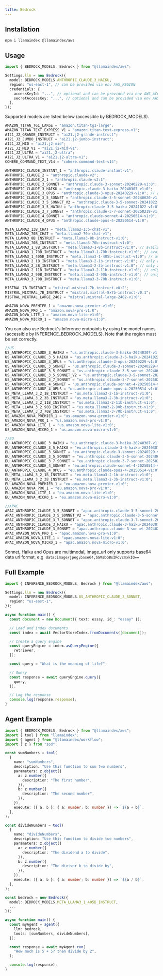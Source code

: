 ```yaml
---
title: Bedrock
---
```


## Installation

```package-install
npm i llamaindex @llamaindex/aws
```

## Usage

```ts
import { BEDROCK_MODELS, Bedrock } from "@llamaindex/aws";

Settings.llm = new Bedrock({
  model: BEDROCK_MODELS.ANTHROPIC_CLAUDE_3_HAIKU,
  region: "us-east-1", // can be provided via env AWS_REGION
  credentials: {
    accessKeyId: "...", // optional and can be provided via env AWS_ACCESS_KEY_ID
    secretAccessKey: "...", // optional and can be provided via env AWS_SECRET_ACCESS_KEY
  },
});
```

Supported models are listed below (accessible by BEDROCK_MODELS).

```ts
AMAZON_TITAN_TG1_LARGE = "amazon.titan-tg1-large";
AMAZON_TITAN_TEXT_EXPRESS_V1 = "amazon.titan-text-express-v1";
AI21_J2_GRANDE_INSTRUCT = "ai21.j2-grande-instruct";
AI21_J2_JUMBO_INSTRUCT = "ai21.j2-jumbo-instruct";
AI21_J2_MID = "ai21.j2-mid";
AI21_J2_MID_V1 = "ai21.j2-mid-v1";
AI21_J2_ULTRA = "ai21.j2-ultra";
AI21_J2_ULTRA_V1 = "ai21.j2-ultra-v1";
COHERE_COMMAND_TEXT_V14 = "cohere.command-text-v14";

ANTHROPIC_CLAUDE_INSTANT_1 = "anthropic.claude-instant-v1";
ANTHROPIC_CLAUDE_2 = "anthropic.claude-v2";
ANTHROPIC_CLAUDE_2_1 = "anthropic.claude-v2:1";
ANTHROPIC_CLAUDE_3_SONNET = "anthropic.claude-3-sonnet-20240229-v1:0";
ANTHROPIC_CLAUDE_3_HAIKU = "anthropic.claude-3-haiku-20240307-v1:0";
ANTHROPIC_CLAUDE_3_OPUS = "anthropic.claude-3-opus-20240229-v1:0"; // available on us-west-2
ANTHROPIC_CLAUDE_3_5_SONNET = "anthropic.claude-3-5-sonnet-20240620-v1:0";
ANTHROPIC_CLAUDE_3_5_SONNET_V2 = "anthropic.claude-3-5-sonnet-20241022-v2:0";
ANTHROPIC_CLAUDE_3_5_HAIKU = "anthropic.claude-3-5-haiku-20241022-v1:0";
ANTHROPIC_CLAUDE_3_7_SONNET = "anthropic.claude-3-7-sonnet-20250219-v1:0";
ANTHROPIC_CLAUDE_4_SONNET = "anthropic.claude-sonnet-4-20250514-v1:0";
ANTHROPIC_CLAUDE_4_OPUS = "anthropic.claude-opus-4-20250514-v1:0";

META_LLAMA2_13B_CHAT = "meta.llama2-13b-chat-v1";
META_LLAMA2_70B_CHAT = "meta.llama2-70b-chat-v1";
META_LLAMA3_8B_INSTRUCT = "meta.llama3-8b-instruct-v1:0";
META_LLAMA3_70B_INSTRUCT = "meta.llama3-70b-instruct-v1:0";
META_LLAMA3_1_8B_INSTRUCT = "meta.llama3-1-8b-instruct-v1:0"; // available on us-west-2
META_LLAMA3_1_70B_INSTRUCT = "meta.llama3-1-70b-instruct-v1:0"; // available on us-west-2
META_LLAMA3_1_405B_INSTRUCT = "meta.llama3-1-405b-instruct-v1:0"; // available on us-west-2, tool calling supported
META_LLAMA3_2_1B_INSTRUCT = "meta.llama3-2-1b-instruct-v1:0"; // only available via inference endpoints (see below)
META_LLAMA3_2_3B_INSTRUCT = "meta.llama3-2-3b-instruct-v1:0"; // only available via inference endpoints (see below)
META_LLAMA3_2_11B_INSTRUCT = "meta.llama3-2-11b-instruct-v1:0"; // only available via inference endpoints (see below), multimodal and function call supported
META_LLAMA3_2_90B_INSTRUCT = "meta.llama3-2-90b-instruct-v1:0"; // only available via inference endpoints (see below), multimodal and function call supported
META_LLAMA3_3_70B_INSTRUCT = "meta.llama3-3-70b-instruct-v1:0";

MISTRAL_7B_INSTRUCT = "mistral.mistral-7b-instruct-v0:2";
MISTRAL_MIXTRAL_7B_INSTRUCT = "mistral.mixtral-8x7b-instruct-v0:1";
MISTRAL_MIXTRAL_LARGE_2402 = "mistral.mistral-large-2402-v1:0";

AMAZON_NOVA_PREMIER_1 = "amazon.nova-premier-v1:0";
AMAZON_NOVA_PRO_1 = "amazon.nova-pro-v1:0";
AMAZON_NOVA_LITE_1 = "amazon.nova-lite-v1:0";
AMAZON_NOVA_MICRO_1 = "amazon.nova-micro-v1:0";
```

You can also use Bedrock's Inference endpoints by using the model names (accessible by INFERENCE_BEDROCK_MODELS).
Note that the region must be set correctly.

```ts
//US
US_ANTHROPIC_CLAUDE_3_HAIKU = "us.anthropic.claude-3-haiku-20240307-v1:0";
US_ANTHROPIC_CLAUDE_3_5_HAIKU = "us.anthropic.claude-3-5-haiku-20241022-v1:0";
US_ANTHROPIC_CLAUDE_3_OPUS = "us.anthropic.claude-3-opus-20240229-v1:0";
US_ANTHROPIC_CLAUDE_3_SONNET = "us.anthropic.claude-3-sonnet-20240229-v1:0";
US_ANTHROPIC_CLAUDE_3_5_SONNET = "us.anthropic.claude-3-5-sonnet-20240620-v1:0";
US_ANTHROPIC_CLAUDE_3_5_SONNET_V2 = "us.anthropic.claude-3-5-sonnet-20241022-v2:0";
US_ANTHROPIC_CLAUDE_3_7_SONNET = "us.anthropic.claude-3-7-sonnet-20250219-v1:0";
US_ANTHROPIC_CLAUDE_4_SONNET = "us.anthropic.claude-sonnet-4-20250514-v1:0";
US_ANTHROPIC_CLAUDE_4_OPUS = "us.anthropic.claude-opus-4-20250514-v1:0";
US_META_LLAMA_3_2_1B_INSTRUCT = "us.meta.llama3-2-1b-instruct-v1:0";
US_META_LLAMA_3_2_3B_INSTRUCT = "us.meta.llama3-2-3b-instruct-v1:0";
US_META_LLAMA_3_2_11B_INSTRUCT = "us.meta.llama3-2-11b-instruct-v1:0";
US_META_LLAMA_3_2_90B_INSTRUCT = "us.meta.llama3-2-90b-instruct-v1:0";
US_META_LLAMA_3_3_70B_INSTRUCT = "us.meta.llama3-3-70b-instruct-v1:0";
US_AMAZON_NOVA_PREMIER_1 = "us.amazon.nova-premier-v1:0";
US_AMAZON_NOVA_PRO_1 = "us.amazon.nova-pro-v1:0";
US_AMAZON_NOVA_LITE_1 = "us.amazon.nova-lite-v1:0";
US_AMAZON_NOVA_MICRO_1 = "us.amazon.nova-micro-v1:0";

//EU
EU_ANTHROPIC_CLAUDE_3_HAIKU = "eu.anthropic.claude-3-haiku-20240307-v1:0";
EU_ANTHROPIC_CLAUDE_3_5_HAIKU = "eu.anthropic.claude-3-5-haiku-20240307-v1:0";
EU_ANTHROPIC_CLAUDE_3_SONNET = "eu.anthropic.claude-3-sonnet-20240229-v1:0";
EU_ANTHROPIC_CLAUDE_3_5_SONNET = "eu.anthropic.claude-3-5-sonnet-20240620-v1:0";
EU_ANTHROPIC_CLAUDE_3_7_SONNET = "eu.anthropic.claude-3-7-sonnet-20250219-v1:0";
EU_ANTHROPIC_CLAUDE_4_SONNET = "eu.anthropic.claude-sonnet-4-20250514-v1:0";
EU_ANTHROPIC_CLAUDE_4_OPUS = "eu.anthropic.claude-opus-4-20250514-v1:0";
EU_META_LLAMA_3_2_1B_INSTRUCT = "eu.meta.llama3-2-1b-instruct-v1:0";
EU_META_LLAMA_3_2_3B_INSTRUCT = "eu.meta.llama3-2-3b-instruct-v1:0";
EU_AMAZON_NOVA_PREMIER_1 = "eu.amazon.nova-premier-v1:0";
EU_AMAZON_NOVA_PRO_1 = "eu.amazon.nova-pro-v1:0";
EU_AMAZON_NOVA_LITE_1 = "eu.amazon.nova-lite-v1:0";
EU_AMAZON_NOVA_MICRO_1 = "eu.amazon.nova-micro-v1:0";

//APAC
APAC_ANTHROPIC_CLAUDE_3_5_SONNET = "apac.anthropic.claude-3-5-sonnet-20240620-v1:0";
APAC_ANTHROPIC_CLAUDE_3_5_SONNET_V2 = "apac.anthropic.claude-3-5-sonnet-20241022-v2:0";
APAC_ANTHROPIC_CLAUDE_3_7_SONNET = "apac.anthropic.claude-3-7-sonnet-20250219-v1:0";
APAC_ANTHROPIC_CLAUDE_3_HAIKU = "apac.anthropic.claude-3-haiku-20240307-v1:0";
APAC_ANTHROPIC_CLAUDE_3_SONNET = "apac.anthropic.claude-3-sonnet-20240229-v1:0";
APAC_AMAZON_NOVA_PRO_1 = "apac.amazon.nova-pro-v1:0";
APAC_AMAZON_NOVA_LITE_1 = "apac.amazon.nova-lite-v1:0";
APAC_AMAZON_NOVA_MICRO_1 = "apac.amazon.nova-micro-v1:0";
```

Sonnet, Haiku and Opus are multimodal, image_url only supports base64 data url format, e.g. `data:image/jpeg;base64,SGVsbG8sIFdvcmxkIQ==`

## Full Example

```ts
import { INFERENCE_BEDROCK_MODELS, Bedrock } from "@llamaindex/aws";

Settings.llm = new Bedrock({
  model: INFERENCE_BEDROCK_MODELS.US_ANTHROPIC_CLAUDE_3_SONNET,
  region: "us-east-1",
});

async function main() {
  const document = new Document({ text: essay, id_: "essay" });

  // Load and index documents
  const index = await VectorStoreIndex.fromDocuments([document]);

  // Create a query engine
  const queryEngine = index.asQueryEngine({
    retriever,
  });

  const query = "What is the meaning of life?";

  // Query
  const response = await queryEngine.query({
    query,
  });

  // Log the response
  console.log(response.response);
}
```

## Agent Example

```ts
import { BEDROCK_MODELS, Bedrock } from "@llamaindex/aws";
import { tool } from "llamaindex";
import { agent } from "@llamaindex/workflow";
import { z } from "zod";

const sumNumbers = tool(
  {
    name: "sumNumbers",
    description: "Use this function to sum two numbers",
    parameters: z.object({
      a: z.number({
        description: "The first number",
      }),
      b: z.number({
        description: "The second number",
      }),
    }),
    execute: ({ a, b }: { a: number; b: number }) => `${a + b}`,
  },
);

const divideNumbers = tool(
  {
    name: "divideNumbers",
    description: "Use this function to divide two numbers",
    parameters: z.object({
      a: z.number({
        description: "The dividend a to divide",
      }),
      b: z.number({
        description: "The divisor b to divide by",
      }),
    }),
    execute: ({ a, b }: { a: number; b: number }) => `${a / b}`,
  },
);

const bedrock = new Bedrock({
  model: BEDROCK_MODELS.META_LLAMA3_1_405B_INSTRUCT,
  ...
});

async function main() {
  const myAgent = agent({
    llm: bedrock,
    tools: [sumNumbers, divideNumbers],
  });

  const response = await myAgent.run(
    "How much is 5 + 5? then divide by 2",
  );

  console.log(response);
}
```
